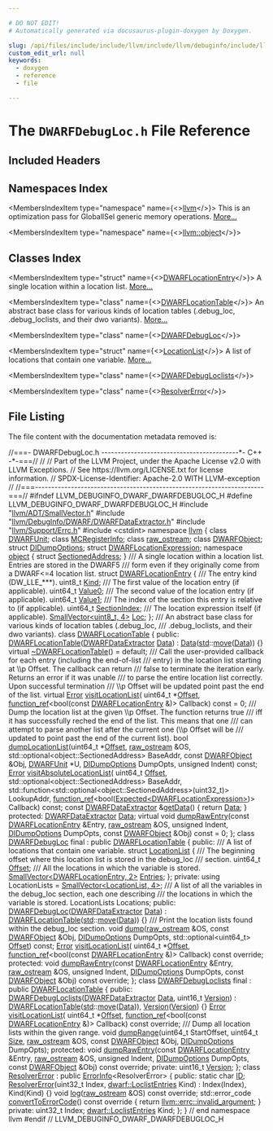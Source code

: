 ```yaml
---

# DO NOT EDIT!
# Automatically generated via docusaurus-plugin-doxygen by Doxygen.

slug: /api/files/include/include/llvm/include/llvm/debuginfo/include/llvm/debuginfo/dwarf/dwarfdebugloc-h
custom_edit_url: null
keywords:
  - doxygen
  - reference
  - file

---
```





# The `DWARFDebugLoc.h` File Reference

<DoxygenPage pluginConfig={pluginConfig}>



## Included Headers

<IncludesList>
<IncludesListItem
  filePath="llvm/ADT/SmallVector.h"
  permalink="/docs/api/files/include/include/llvm/include/llvm/adt/smallvector-h"
  isLocal="true" />
<IncludesListItem
  filePath="llvm/DebugInfo/DWARF/DWARFDataExtractor.h"
  permalink="/docs/api/files/include/include/llvm/include/llvm/debuginfo/include/llvm/debuginfo/dwarf/dwarfdataextractor-h"
  isLocal="true" />
<IncludesListItem
  filePath="llvm/Support/Errc.h"
  permalink="/docs/api/files/include/include/llvm/include/llvm/support/errc-h"
  isLocal="true" />
<IncludesListItem
  filePath="cstdint"
  permalink=""
  isLocal="false" />
</IncludesList>

## Namespaces Index

<MembersIndex>

<MembersIndexItem
  type="namespace"
  name={<><a href="/docs/api/namespaces/llvm">llvm</a></>}>
This is an optimization pass for GlobalISel generic memory operations. <a href="/docs/api/namespaces/llvm/#details">More...</a>
</MembersIndexItem>

<MembersIndexItem
  type="namespace"
  name={<><a href="/docs/api/namespaces/llvm/object">llvm::object</a></>}>
</MembersIndexItem>

</MembersIndex>

## Classes Index

<MembersIndex>

<MembersIndexItem
  type="struct"
  name={<><a href="/docs/api/structs/llvm/dwarflocationentry">DWARFLocationEntry</a></>}>
A single location within a location list. <a href="/docs/api/structs/llvm/dwarflocationentry/#details">More...</a>
</MembersIndexItem>

<MembersIndexItem
  type="class"
  name={<><a href="/docs/api/classes/llvm/dwarflocationtable">DWARFLocationTable</a></>}>
An abstract base class for various kinds of location tables (.debug&#95;loc, .debug&#95;loclists, and their dwo variants). <a href="/docs/api/classes/llvm/dwarflocationtable/#details">More...</a>
</MembersIndexItem>

<MembersIndexItem
  type="class"
  name={<><a href="/docs/api/classes/llvm/dwarfdebugloc">DWARFDebugLoc</a></>}>
</MembersIndexItem>

<MembersIndexItem
  type="struct"
  name={<><a href="/docs/api/structs/llvm/dwarfdebugloc/locationlist">LocationList</a></>}>
A list of locations that contain one variable. <a href="/docs/api/structs/llvm/dwarfdebugloc/locationlist/#details">More...</a>
</MembersIndexItem>

<MembersIndexItem
  type="class"
  name={<><a href="/docs/api/classes/llvm/dwarfdebugloclists">DWARFDebugLoclists</a></>}>
</MembersIndexItem>

<MembersIndexItem
  type="class"
  name={<><a href="/docs/api/classes/llvm/resolvererror">ResolverError</a></>}>
</MembersIndexItem>

</MembersIndex>


## File Listing

The file content with the documentation metadata removed is:

<ProgramListing>

<Link id="l00001" /><CodeLine lineNumber="1"><Highlight kind="comment">//===- DWARFDebugLoc.h ------------------------------------------&#42;- C++ -&#42;-===//</Highlight><Highlight kind="normal"></Highlight></CodeLine>
<Link id="l00002" /><CodeLine lineNumber="2"><Highlight kind="normal"></Highlight><Highlight kind="comment">//</Highlight><Highlight kind="normal"></Highlight></CodeLine>
<Link id="l00003" /><CodeLine lineNumber="3"><Highlight kind="normal"></Highlight><Highlight kind="comment">// Part of the LLVM Project, under the Apache License v2.0 with LLVM Exceptions.</Highlight><Highlight kind="normal"></Highlight></CodeLine>
<Link id="l00004" /><CodeLine lineNumber="4"><Highlight kind="normal"></Highlight><Highlight kind="comment">// See https://llvm.org/LICENSE.txt for license information.</Highlight><Highlight kind="normal"></Highlight></CodeLine>
<Link id="l00005" /><CodeLine lineNumber="5"><Highlight kind="normal"></Highlight><Highlight kind="comment">// SPDX-License-Identifier: Apache-2.0 WITH LLVM-exception</Highlight><Highlight kind="normal"></Highlight></CodeLine>
<Link id="l00006" /><CodeLine lineNumber="6"><Highlight kind="normal"></Highlight><Highlight kind="comment">//</Highlight><Highlight kind="normal"></Highlight></CodeLine>
<Link id="l00007" /><CodeLine lineNumber="7"><Highlight kind="normal"></Highlight><Highlight kind="comment">//===----------------------------------------------------------------------===//</Highlight><Highlight kind="normal"></Highlight></CodeLine>
<Link id="l00008" /><CodeLine lineNumber="8"><Highlight kind="normal"></Highlight></CodeLine>
<Link id="l00009" /><CodeLine lineNumber="9"><Highlight kind="normal"></Highlight><Highlight kind="preprocessor">#ifndef LLVM&#95;DEBUGINFO&#95;DWARF&#95;DWARFDEBUGLOC&#95;H</Highlight><Highlight kind="normal"></Highlight></CodeLine>
<Link id="l00010" /><CodeLine lineNumber="10"><Highlight kind="normal"></Highlight><Highlight kind="preprocessor">#define LLVM&#95;DEBUGINFO&#95;DWARF&#95;DWARFDEBUGLOC&#95;H</Highlight><Highlight kind="normal"></Highlight></CodeLine>
<Link id="l00011" /><CodeLine lineNumber="11"><Highlight kind="normal"></Highlight></CodeLine>
<Link id="l00012" /><CodeLine lineNumber="12"><Highlight kind="normal"></Highlight><Highlight kind="preprocessor">#include &quot;<a href="/docs/api/files/include/include/llvm/include/llvm/adt/smallvector-h">llvm/ADT/SmallVector.h</a>&quot;</Highlight><Highlight kind="normal"></Highlight></CodeLine>
<Link id="l00013" /><CodeLine lineNumber="13"><Highlight kind="normal"></Highlight><Highlight kind="preprocessor">#include &quot;<a href="/docs/api/files/include/include/llvm/include/llvm/debuginfo/include/llvm/debuginfo/dwarf/dwarfdataextractor-h">llvm/DebugInfo/DWARF/DWARFDataExtractor.h</a>&quot;</Highlight><Highlight kind="normal"></Highlight></CodeLine>
<Link id="l00014" /><CodeLine lineNumber="14"><Highlight kind="normal"></Highlight><Highlight kind="preprocessor">#include &quot;<a href="/docs/api/files/include/include/llvm/include/llvm/support/errc-h">llvm/Support/Errc.h</a>&quot;</Highlight><Highlight kind="normal"></Highlight></CodeLine>
<Link id="l00015" /><CodeLine lineNumber="15"><Highlight kind="normal"></Highlight><Highlight kind="preprocessor">#include &lt;cstdint&gt;</Highlight><Highlight kind="normal"></Highlight></CodeLine>
<Link id="l00016" /><CodeLine lineNumber="16"><Highlight kind="normal"></Highlight></CodeLine>
<Link id="l00017" /><CodeLine lineNumber="17"><Highlight kind="normal"></Highlight><Highlight kind="keyword">namespace </Highlight><Highlight kind="normal"><a href="/docs/api/namespaces/llvm">llvm</a> &#123;</Highlight></CodeLine>
<Link id="l00018" /><CodeLine lineNumber="18"><Highlight kind="normal"></Highlight><Highlight kind="keyword">class </Highlight><Highlight kind="normal"><a href="/docs/api/classes/llvm/dwarfunit-1">DWARFUnit</a>;</Highlight></CodeLine>
<Link id="l00019" /><CodeLine lineNumber="19"><Highlight kind="normal"></Highlight><Highlight kind="keyword">class </Highlight><Highlight kind="normal"><a href="/docs/api/classes/llvm/mcregisterinfo">MCRegisterInfo</a>;</Highlight></CodeLine>
<Link id="l00020" /><CodeLine lineNumber="20"><Highlight kind="normal"></Highlight><Highlight kind="keyword">class </Highlight><Highlight kind="normal"><a href="/docs/api/classes/llvm/raw-ostream">raw&#95;ostream</a>;</Highlight></CodeLine>
<Link id="l00021" /><CodeLine lineNumber="21"><Highlight kind="normal"></Highlight><Highlight kind="keyword">class </Highlight><Highlight kind="normal"><a href="/docs/api/classes/llvm/dwarfobject">DWARFObject</a>;</Highlight></CodeLine>
<Link id="l00022" /><CodeLine lineNumber="22"><Highlight kind="normal"></Highlight><Highlight kind="keyword">struct </Highlight><Highlight kind="normal"><a href="/docs/api/structs/llvm/didumpoptions">DIDumpOptions</a>;</Highlight></CodeLine>
<Link id="l00023" /><CodeLine lineNumber="23"><Highlight kind="normal"></Highlight><Highlight kind="keyword">struct </Highlight><Highlight kind="normal"><a href="/docs/api/structs/llvm/dwarflocationexpression">DWARFLocationExpression</a>;</Highlight></CodeLine>
<Link id="l00024" /><CodeLine lineNumber="24" lineLink="/docs/api/namespaces/llvm/object"><Highlight kind="normal"></Highlight><Highlight kind="keyword">namespace </Highlight><Highlight kind="normal"><a href="/docs/api/namespaces/llvm/object">object</a> &#123;</Highlight></CodeLine>
<Link id="l00025" /><CodeLine lineNumber="25"><Highlight kind="normal"></Highlight><Highlight kind="keyword">struct </Highlight><Highlight kind="normal"><a href="/docs/api/structs/llvm/object/sectionedaddress">SectionedAddress</a>;</Highlight></CodeLine>
<Link id="l00026" /><CodeLine lineNumber="26"><Highlight kind="normal">&#125;</Highlight></CodeLine>
<Link id="l00027" /><CodeLine lineNumber="27"><Highlight kind="normal"></Highlight><Highlight kind="comment"></Highlight></CodeLine>
<Link id="l00028" /><CodeLine lineNumber="28"><Highlight kind="comment">/// A single location within a location list. Entries are stored in the DWARF5</Highlight></CodeLine>
<Link id="l00029" /><CodeLine lineNumber="29"><Highlight kind="comment">/// form even if they originally come from a DWARF&lt;=4 location list.</Highlight><Highlight kind="normal"></Highlight></CodeLine>
<Link id="l00030" /><CodeLine lineNumber="30" lineLink="/docs/api/structs/llvm/dwarflocationentry"><Highlight kind="normal"></Highlight><Highlight kind="keyword">struct </Highlight><Highlight kind="normal"><a href="/docs/api/structs/llvm/dwarflocationentry">DWARFLocationEntry</a> &#123;</Highlight><Highlight kind="comment"></Highlight></CodeLine>
<Link id="l00031" /><CodeLine lineNumber="31"><Highlight kind="comment">  /// The entry kind (DW&#95;LLE&#95;&#42;&#42;&#42;).</Highlight><Highlight kind="normal"></Highlight></CodeLine>
<Link id="l00032" /><CodeLine lineNumber="32" lineLink="/docs/api/structs/llvm/dwarflocationentry/#a9bdaadbf4b6961fec1563a64f8ae7892"><Highlight kind="normal">  uint8&#95;t <a href="/docs/api/structs/llvm/dwarflocationentry/#a9bdaadbf4b6961fec1563a64f8ae7892">Kind</a>;</Highlight></CodeLine>
<Link id="l00033" /><CodeLine lineNumber="33"><Highlight kind="normal"></Highlight><Highlight kind="comment"></Highlight></CodeLine>
<Link id="l00034" /><CodeLine lineNumber="34"><Highlight kind="comment">  /// The first value of the location entry (if applicable).</Highlight><Highlight kind="normal"></Highlight></CodeLine>
<Link id="l00035" /><CodeLine lineNumber="35" lineLink="/docs/api/structs/llvm/dwarflocationentry/#af0315be610872dc1c612bfe3b761e5b2"><Highlight kind="normal">  uint64&#95;t <a href="/docs/api/structs/llvm/dwarflocationentry/#af0315be610872dc1c612bfe3b761e5b2">Value0</a>;</Highlight></CodeLine>
<Link id="l00036" /><CodeLine lineNumber="36"><Highlight kind="normal"></Highlight><Highlight kind="comment"></Highlight></CodeLine>
<Link id="l00037" /><CodeLine lineNumber="37"><Highlight kind="comment">  /// The second value of the location entry (if applicable).</Highlight><Highlight kind="normal"></Highlight></CodeLine>
<Link id="l00038" /><CodeLine lineNumber="38" lineLink="/docs/api/structs/llvm/dwarflocationentry/#aa61409b30c9504379c4d7cfc48916319"><Highlight kind="normal">  uint64&#95;t <a href="/docs/api/structs/llvm/dwarflocationentry/#aa61409b30c9504379c4d7cfc48916319">Value1</a>;</Highlight></CodeLine>
<Link id="l00039" /><CodeLine lineNumber="39"><Highlight kind="normal"></Highlight><Highlight kind="comment"></Highlight></CodeLine>
<Link id="l00040" /><CodeLine lineNumber="40"><Highlight kind="comment">  /// The index of the section this entry is relative to (if applicable).</Highlight><Highlight kind="normal"></Highlight></CodeLine>
<Link id="l00041" /><CodeLine lineNumber="41" lineLink="/docs/api/structs/llvm/dwarflocationentry/#aa9def3972e9341a9e59c0edadcd55d39"><Highlight kind="normal">  uint64&#95;t <a href="/docs/api/structs/llvm/dwarflocationentry/#aa9def3972e9341a9e59c0edadcd55d39">SectionIndex</a>;</Highlight></CodeLine>
<Link id="l00042" /><CodeLine lineNumber="42"><Highlight kind="normal"></Highlight><Highlight kind="comment"></Highlight></CodeLine>
<Link id="l00043" /><CodeLine lineNumber="43"><Highlight kind="comment">  /// The location expression itself (if applicable).</Highlight><Highlight kind="normal"></Highlight></CodeLine>
<Link id="l00044" /><CodeLine lineNumber="44" lineLink="/docs/api/structs/llvm/dwarflocationentry/#a9b2816a2e7fdff9765c44cb5bb4c43de"><Highlight kind="normal">  <a href="/docs/api/classes/llvm/smallvector">SmallVector&lt;uint8&#95;t, 4&gt;</a> <a href="/docs/api/structs/llvm/dwarflocationentry/#a9b2816a2e7fdff9765c44cb5bb4c43de">Loc</a>;</Highlight></CodeLine>
<Link id="l00045" /><CodeLine lineNumber="45"><Highlight kind="normal">&#125;;</Highlight></CodeLine>
<Link id="l00046" /><CodeLine lineNumber="46"><Highlight kind="normal"></Highlight><Highlight kind="comment"></Highlight></CodeLine>
<Link id="l00047" /><CodeLine lineNumber="47"><Highlight kind="comment">/// An abstract base class for various kinds of location tables (.debug&#95;loc,</Highlight></CodeLine>
<Link id="l00048" /><CodeLine lineNumber="48"><Highlight kind="comment">/// .debug&#95;loclists, and their dwo variants).</Highlight><Highlight kind="normal"></Highlight></CodeLine>
<Link id="l00049" /><CodeLine lineNumber="49" lineLink="/docs/api/classes/llvm/dwarflocationtable"><Highlight kind="normal"></Highlight><Highlight kind="keyword">class </Highlight><Highlight kind="normal"><a href="/docs/api/classes/llvm/dwarflocationtable/#a9780871a76560efb258150301d9a7549">DWARFLocationTable</a> &#123;</Highlight></CodeLine>
<Link id="l00050" /><CodeLine lineNumber="50"><Highlight kind="normal"></Highlight><Highlight kind="keyword">public</Highlight><Highlight kind="normal">:</Highlight></CodeLine>
<Link id="l00051" /><CodeLine lineNumber="51" lineLink="/docs/api/classes/llvm/dwarflocationtable/#a9780871a76560efb258150301d9a7549"><Highlight kind="normal">  <a href="/docs/api/classes/llvm/dwarflocationtable/#a9780871a76560efb258150301d9a7549">DWARFLocationTable</a>(<a href="/docs/api/classes/llvm/dwarfdataextractor">DWARFDataExtractor</a> <a href="/docs/api/classes/llvm/dwarflocationtable/#aa4ade406c1a304117d5a9ee408cff71f">Data</a>) : <a href="/docs/api/classes/llvm/dwarflocationtable/#aa4ade406c1a304117d5a9ee408cff71f">Data</a>(<a href="/docs/api/namespaces/std">std</a>::<a href="/docs/api/namespaces/llvm/#abfc9c7ecf70f66901e439f7c04ef3dbb">move</a>(<a href="/docs/api/classes/llvm/dwarflocationtable/#aa4ade406c1a304117d5a9ee408cff71f">Data</a>)) &#123;&#125;</Highlight></CodeLine>
<Link id="l00052" /><CodeLine lineNumber="52" lineLink="/docs/api/classes/llvm/dwarflocationtable/#af436723635d312a1fb9e9f7b718af357"><Highlight kind="normal">  </Highlight><Highlight kind="keyword">virtual</Highlight><Highlight kind="normal"> <a href="/docs/api/classes/llvm/dwarflocationtable/#af436723635d312a1fb9e9f7b718af357">~DWARFLocationTable</a>() = </Highlight><Highlight kind="keywordflow">default</Highlight><Highlight kind="normal">;</Highlight></CodeLine>
<Link id="l00053" /><CodeLine lineNumber="53"><Highlight kind="normal"></Highlight><Highlight kind="comment"></Highlight></CodeLine>
<Link id="l00054" /><CodeLine lineNumber="54"><Highlight kind="comment">  /// Call the user-provided callback for each entry (including the end-of-list</Highlight></CodeLine>
<Link id="l00055" /><CodeLine lineNumber="55"><Highlight kind="comment">  /// entry) in the location list starting at \\p Offset. The callback can return</Highlight></CodeLine>
<Link id="l00056" /><CodeLine lineNumber="56"><Highlight kind="comment">  /// false to terminate the iteration early. Returns an error if it was unable</Highlight></CodeLine>
<Link id="l00057" /><CodeLine lineNumber="57"><Highlight kind="comment">  /// to parse the entire location list correctly. Upon successful termination</Highlight></CodeLine>
<Link id="l00058" /><CodeLine lineNumber="58"><Highlight kind="comment">  /// \\p Offset will be updated point past the end of the list.</Highlight><Highlight kind="normal"></Highlight></CodeLine>
<Link id="l00059" /><CodeLine lineNumber="59" lineLink="/docs/api/classes/llvm/dwarflocationtable/#ab23c0a6b21464e995ec595578c63ffcb"><Highlight kind="normal">  </Highlight><Highlight kind="keyword">virtual</Highlight><Highlight kind="normal"> <a href="/docs/api/classes/llvm/error">Error</a> <a href="/docs/api/classes/llvm/dwarflocationtable/#ab23c0a6b21464e995ec595578c63ffcb">visitLocationList</a>(</Highlight></CodeLine>
<Link id="l00060" /><CodeLine lineNumber="60"><Highlight kind="normal">      uint64&#95;t &#42;<a href="/docs/api/namespaces/llvm/#a05f5b9a11bdcc5feba62899f95dcf878a3134224cba2545bc57954d3b072aebb4">Offset</a>,</Highlight></CodeLine>
<Link id="l00061" /><CodeLine lineNumber="61"><Highlight kind="normal">      <a href="/docs/api/classes/llvm/function-ref">function&#95;ref</a>&lt;</Highlight><Highlight kind="keywordtype">bool</Highlight><Highlight kind="normal">(</Highlight><Highlight kind="keyword">const</Highlight><Highlight kind="normal"> <a href="/docs/api/structs/llvm/dwarflocationentry">DWARFLocationEntry</a> &amp;)&gt; Callback) </Highlight><Highlight kind="keyword">const</Highlight><Highlight kind="normal"> = 0;</Highlight></CodeLine>
<Link id="l00062" /><CodeLine lineNumber="62"><Highlight kind="normal"></Highlight><Highlight kind="comment"></Highlight></CodeLine>
<Link id="l00063" /><CodeLine lineNumber="63"><Highlight kind="comment">  /// Dump the location list at the given \\p Offset. The function returns true</Highlight></CodeLine>
<Link id="l00064" /><CodeLine lineNumber="64"><Highlight kind="comment">  /// iff it has successfully reched the end of the list. This means that one</Highlight></CodeLine>
<Link id="l00065" /><CodeLine lineNumber="65"><Highlight kind="comment">  /// can attempt to parse another list after the current one (\\p Offset will be</Highlight></CodeLine>
<Link id="l00066" /><CodeLine lineNumber="66"><Highlight kind="comment">  /// updated to point past the end of the current list).</Highlight><Highlight kind="normal"></Highlight></CodeLine>
<Link id="l00067" /><CodeLine lineNumber="67"><Highlight kind="normal">  </Highlight><Highlight kind="keywordtype">bool</Highlight><Highlight kind="normal"> <a href="/docs/api/classes/llvm/dwarflocationtable/#aec9a11e9a2e87414bb67f6aaa342a570">dumpLocationList</a>(uint64&#95;t &#42;<a href="/docs/api/namespaces/llvm/#a05f5b9a11bdcc5feba62899f95dcf878a3134224cba2545bc57954d3b072aebb4">Offset</a>, <a href="/docs/api/classes/llvm/raw-ostream">raw&#95;ostream</a> &amp;OS,</Highlight></CodeLine>
<Link id="l00068" /><CodeLine lineNumber="68"><Highlight kind="normal">                        std::optional&lt;object::SectionedAddress&gt; BaseAddr,</Highlight></CodeLine>
<Link id="l00069" /><CodeLine lineNumber="69"><Highlight kind="normal">                        </Highlight><Highlight kind="keyword">const</Highlight><Highlight kind="normal"> <a href="/docs/api/classes/llvm/dwarfobject">DWARFObject</a> &amp;Obj, <a href="/docs/api/classes/llvm/dwarfunit-1">DWARFUnit</a> &#42;U,</Highlight></CodeLine>
<Link id="l00070" /><CodeLine lineNumber="70"><Highlight kind="normal">                        <a href="/docs/api/structs/llvm/didumpoptions">DIDumpOptions</a> DumpOpts, </Highlight><Highlight kind="keywordtype">unsigned</Highlight><Highlight kind="normal"> Indent) </Highlight><Highlight kind="keyword">const</Highlight><Highlight kind="normal">;</Highlight></CodeLine>
<Link id="l00071" /><CodeLine lineNumber="71"><Highlight kind="normal"></Highlight></CodeLine>
<Link id="l00072" /><CodeLine lineNumber="72"><Highlight kind="normal">  <a href="/docs/api/classes/llvm/error">Error</a> <a href="/docs/api/classes/llvm/dwarflocationtable/#acc05bf27e333c6e86262cbe80d95914f">visitAbsoluteLocationList</a>(</Highlight></CodeLine>
<Link id="l00073" /><CodeLine lineNumber="73"><Highlight kind="normal">      uint64&#95;t <a href="/docs/api/namespaces/llvm/#a05f5b9a11bdcc5feba62899f95dcf878a3134224cba2545bc57954d3b072aebb4">Offset</a>, std::optional&lt;object::SectionedAddress&gt; BaseAddr,</Highlight></CodeLine>
<Link id="l00074" /><CodeLine lineNumber="74"><Highlight kind="normal">      std::function&lt;std::optional&lt;object::SectionedAddress&gt;(uint32&#95;t)&gt;</Highlight></CodeLine>
<Link id="l00075" /><CodeLine lineNumber="75"><Highlight kind="normal">          LookupAddr,</Highlight></CodeLine>
<Link id="l00076" /><CodeLine lineNumber="76"><Highlight kind="normal">      <a href="/docs/api/classes/llvm/function-ref">function&#95;ref</a>&lt;</Highlight><Highlight kind="keywordtype">bool</Highlight><Highlight kind="normal">(<a href="/docs/api/classes/llvm/expected">Expected&lt;DWARFLocationExpression&gt;</a>)&gt; Callback) </Highlight><Highlight kind="keyword">const</Highlight><Highlight kind="normal">;</Highlight></CodeLine>
<Link id="l00077" /><CodeLine lineNumber="77"><Highlight kind="normal"></Highlight></CodeLine>
<Link id="l00078" /><CodeLine lineNumber="78" lineLink="/docs/api/classes/llvm/dwarflocationtable/#af37b7a2374eed912ceb4a6788f177dc4"><Highlight kind="normal">  </Highlight><Highlight kind="keyword">const</Highlight><Highlight kind="normal"> <a href="/docs/api/classes/llvm/dwarfdataextractor">DWARFDataExtractor</a> &amp;<a href="/docs/api/classes/llvm/dwarflocationtable/#af37b7a2374eed912ceb4a6788f177dc4">getData</a>() &#123; </Highlight><Highlight kind="keywordflow">return</Highlight><Highlight kind="normal"> <a href="/docs/api/classes/llvm/dwarflocationtable/#aa4ade406c1a304117d5a9ee408cff71f">Data</a>; &#125;</Highlight></CodeLine>
<Link id="l00079" /><CodeLine lineNumber="79"><Highlight kind="normal"></Highlight></CodeLine>
<Link id="l00080" /><CodeLine lineNumber="80"><Highlight kind="normal"></Highlight><Highlight kind="keyword">protected</Highlight><Highlight kind="normal">:</Highlight></CodeLine>
<Link id="l00081" /><CodeLine lineNumber="81" lineLink="/docs/api/classes/llvm/dwarflocationtable/#aa4ade406c1a304117d5a9ee408cff71f"><Highlight kind="normal">  <a href="/docs/api/classes/llvm/dwarfdataextractor">DWARFDataExtractor</a> <a href="/docs/api/classes/llvm/dwarflocationtable/#aa4ade406c1a304117d5a9ee408cff71f">Data</a>;</Highlight></CodeLine>
<Link id="l00082" /><CodeLine lineNumber="82"><Highlight kind="normal"></Highlight></CodeLine>
<Link id="l00083" /><CodeLine lineNumber="83" lineLink="/docs/api/classes/llvm/dwarflocationtable/#a2ab79aa595ca0798d15a9a143a7f342f"><Highlight kind="normal">  </Highlight><Highlight kind="keyword">virtual</Highlight><Highlight kind="normal"> </Highlight><Highlight kind="keywordtype">void</Highlight><Highlight kind="normal"> <a href="/docs/api/classes/llvm/dwarflocationtable/#a2ab79aa595ca0798d15a9a143a7f342f">dumpRawEntry</a>(</Highlight><Highlight kind="keyword">const</Highlight><Highlight kind="normal"> <a href="/docs/api/structs/llvm/dwarflocationentry">DWARFLocationEntry</a> &amp;Entry, <a href="/docs/api/classes/llvm/raw-ostream">raw&#95;ostream</a> &amp;OS,</Highlight></CodeLine>
<Link id="l00084" /><CodeLine lineNumber="84"><Highlight kind="normal">                            </Highlight><Highlight kind="keywordtype">unsigned</Highlight><Highlight kind="normal"> Indent, <a href="/docs/api/structs/llvm/didumpoptions">DIDumpOptions</a> DumpOpts,</Highlight></CodeLine>
<Link id="l00085" /><CodeLine lineNumber="85"><Highlight kind="normal">                            </Highlight><Highlight kind="keyword">const</Highlight><Highlight kind="normal"> <a href="/docs/api/classes/llvm/dwarfobject">DWARFObject</a> &amp;Obj) </Highlight><Highlight kind="keyword">const</Highlight><Highlight kind="normal"> = 0;</Highlight></CodeLine>
<Link id="l00086" /><CodeLine lineNumber="86"><Highlight kind="normal">&#125;;</Highlight></CodeLine>
<Link id="l00087" /><CodeLine lineNumber="87"><Highlight kind="normal"></Highlight></CodeLine>
<Link id="l00088" /><CodeLine lineNumber="88" lineLink="/docs/api/classes/llvm/dwarfdebugloc"><Highlight kind="normal"></Highlight><Highlight kind="keyword">class </Highlight><Highlight kind="normal"><a href="/docs/api/classes/llvm/dwarfdebugloc/#ae58153e86839c2ede37ca6ce18918a11">DWARFDebugLoc</a> final : </Highlight><Highlight kind="keyword">public</Highlight><Highlight kind="normal"> <a href="/docs/api/classes/llvm/dwarflocationtable/#a9780871a76560efb258150301d9a7549">DWARFLocationTable</a> &#123;</Highlight></CodeLine>
<Link id="l00089" /><CodeLine lineNumber="89"><Highlight kind="normal"></Highlight><Highlight kind="keyword">public</Highlight><Highlight kind="normal">:</Highlight><Highlight kind="comment"></Highlight></CodeLine>
<Link id="l00090" /><CodeLine lineNumber="90"><Highlight kind="comment">  /// A list of locations that contain one variable.</Highlight><Highlight kind="normal"></Highlight></CodeLine>
<Link id="l00091" /><CodeLine lineNumber="91" lineLink="/docs/api/structs/llvm/dwarfdebugloc/locationlist"><Highlight kind="normal">  </Highlight><Highlight kind="keyword">struct </Highlight><Highlight kind="normal"><a href="/docs/api/structs/llvm/dwarfdebugloc/locationlist">LocationList</a> &#123;</Highlight><Highlight kind="comment"></Highlight></CodeLine>
<Link id="l00092" /><CodeLine lineNumber="92"><Highlight kind="comment">    /// The beginning offset where this location list is stored in the debug&#95;loc</Highlight></CodeLine>
<Link id="l00093" /><CodeLine lineNumber="93"><Highlight kind="comment">    /// section.</Highlight><Highlight kind="normal"></Highlight></CodeLine>
<Link id="l00094" /><CodeLine lineNumber="94" lineLink="/docs/api/structs/llvm/dwarfdebugloc/locationlist/#a6064988ae31b24fc1ea960ea781ba5bc"><Highlight kind="normal">    uint64&#95;t <a href="/docs/api/structs/llvm/dwarfdebugloc/locationlist/#a6064988ae31b24fc1ea960ea781ba5bc">Offset</a>;</Highlight><Highlight kind="comment"></Highlight></CodeLine>
<Link id="l00095" /><CodeLine lineNumber="95"><Highlight kind="comment">    /// All the locations in which the variable is stored.</Highlight><Highlight kind="normal"></Highlight></CodeLine>
<Link id="l00096" /><CodeLine lineNumber="96" lineLink="/docs/api/structs/llvm/dwarfdebugloc/locationlist/#ad069e7fe7e413d9536bf5d7168f1a15f"><Highlight kind="normal">    <a href="/docs/api/classes/llvm/smallvector">SmallVector&lt;DWARFLocationEntry, 2&gt;</a> <a href="/docs/api/structs/llvm/dwarfdebugloc/locationlist/#ad069e7fe7e413d9536bf5d7168f1a15f">Entries</a>;</Highlight></CodeLine>
<Link id="l00097" /><CodeLine lineNumber="97"><Highlight kind="normal">  &#125;;</Highlight></CodeLine>
<Link id="l00098" /><CodeLine lineNumber="98"><Highlight kind="normal"></Highlight></CodeLine>
<Link id="l00099" /><CodeLine lineNumber="99"><Highlight kind="normal"></Highlight><Highlight kind="keyword">private</Highlight><Highlight kind="normal">:</Highlight></CodeLine>
<Link id="l00100" /><CodeLine lineNumber="100"><Highlight kind="normal">  </Highlight><Highlight kind="keyword">using </Highlight><Highlight kind="normal">LocationLists = <a href="/docs/api/classes/llvm/smallvector">SmallVector&lt;LocationList, 4&gt;</a>;</Highlight></CodeLine>
<Link id="l00101" /><CodeLine lineNumber="101"><Highlight kind="normal"></Highlight><Highlight kind="comment"></Highlight></CodeLine>
<Link id="l00102" /><CodeLine lineNumber="102"><Highlight kind="comment">  /// A list of all the variables in the debug&#95;loc section, each one describing</Highlight></CodeLine>
<Link id="l00103" /><CodeLine lineNumber="103"><Highlight kind="comment">  /// the locations in which the variable is stored.</Highlight><Highlight kind="normal"></Highlight></CodeLine>
<Link id="l00104" /><CodeLine lineNumber="104"><Highlight kind="normal">  LocationLists Locations;</Highlight></CodeLine>
<Link id="l00105" /><CodeLine lineNumber="105"><Highlight kind="normal"></Highlight></CodeLine>
<Link id="l00106" /><CodeLine lineNumber="106"><Highlight kind="normal"></Highlight><Highlight kind="keyword">public</Highlight><Highlight kind="normal">:</Highlight></CodeLine>
<Link id="l00107" /><CodeLine lineNumber="107" lineLink="/docs/api/classes/llvm/dwarfdebugloc/#ae58153e86839c2ede37ca6ce18918a11"><Highlight kind="normal">  <a href="/docs/api/classes/llvm/dwarfdebugloc/#ae58153e86839c2ede37ca6ce18918a11">DWARFDebugLoc</a>(<a href="/docs/api/classes/llvm/dwarfdataextractor">DWARFDataExtractor</a> <a href="/docs/api/classes/llvm/dwarflocationtable/#aa4ade406c1a304117d5a9ee408cff71f">Data</a>)</Highlight></CodeLine>
<Link id="l00108" /><CodeLine lineNumber="108"><Highlight kind="normal">      : <a href="/docs/api/classes/llvm/dwarflocationtable/#a9780871a76560efb258150301d9a7549">DWARFLocationTable</a>(<a href="/docs/api/namespaces/std">std</a>::<a href="/docs/api/namespaces/llvm/#abfc9c7ecf70f66901e439f7c04ef3dbb">move</a>(<a href="/docs/api/classes/llvm/dwarflocationtable/#aa4ade406c1a304117d5a9ee408cff71f">Data</a>)) &#123;&#125;</Highlight></CodeLine>
<Link id="l00109" /><CodeLine lineNumber="109"><Highlight kind="normal"></Highlight><Highlight kind="comment"></Highlight></CodeLine>
<Link id="l00110" /><CodeLine lineNumber="110"><Highlight kind="comment">  /// Print the location lists found within the debug&#95;loc section.</Highlight><Highlight kind="normal"></Highlight></CodeLine>
<Link id="l00111" /><CodeLine lineNumber="111"><Highlight kind="normal">  </Highlight><Highlight kind="keywordtype">void</Highlight><Highlight kind="normal"> <a href="/docs/api/classes/llvm/dwarfdebugloc/#aaefcf5fb948c6d0eaba576c6919871b9">dump</a>(<a href="/docs/api/classes/llvm/raw-ostream">raw&#95;ostream</a> &amp;OS, </Highlight><Highlight kind="keyword">const</Highlight><Highlight kind="normal"> <a href="/docs/api/classes/llvm/dwarfobject">DWARFObject</a> &amp;Obj, <a href="/docs/api/structs/llvm/didumpoptions">DIDumpOptions</a> DumpOpts,</Highlight></CodeLine>
<Link id="l00112" /><CodeLine lineNumber="112"><Highlight kind="normal">            std::optional&lt;uint64&#95;t&gt; <a href="/docs/api/namespaces/llvm/#a05f5b9a11bdcc5feba62899f95dcf878a3134224cba2545bc57954d3b072aebb4">Offset</a>) </Highlight><Highlight kind="keyword">const</Highlight><Highlight kind="normal">;</Highlight></CodeLine>
<Link id="l00113" /><CodeLine lineNumber="113"><Highlight kind="normal"></Highlight></CodeLine>
<Link id="l00114" /><CodeLine lineNumber="114"><Highlight kind="normal">  <a href="/docs/api/classes/llvm/error">Error</a> <a href="/docs/api/classes/llvm/dwarfdebugloc/#ae386da186965d9d9ce64e0cc1450814d">visitLocationList</a>(</Highlight></CodeLine>
<Link id="l00115" /><CodeLine lineNumber="115"><Highlight kind="normal">      uint64&#95;t &#42;<a href="/docs/api/namespaces/llvm/#a05f5b9a11bdcc5feba62899f95dcf878a3134224cba2545bc57954d3b072aebb4">Offset</a>,</Highlight></CodeLine>
<Link id="l00116" /><CodeLine lineNumber="116"><Highlight kind="normal">      <a href="/docs/api/classes/llvm/function-ref">function&#95;ref</a>&lt;</Highlight><Highlight kind="keywordtype">bool</Highlight><Highlight kind="normal">(</Highlight><Highlight kind="keyword">const</Highlight><Highlight kind="normal"> <a href="/docs/api/structs/llvm/dwarflocationentry">DWARFLocationEntry</a> &amp;)&gt; Callback) </Highlight><Highlight kind="keyword">const override</Highlight><Highlight kind="normal">;</Highlight></CodeLine>
<Link id="l00117" /><CodeLine lineNumber="117"><Highlight kind="normal"></Highlight></CodeLine>
<Link id="l00118" /><CodeLine lineNumber="118"><Highlight kind="normal"></Highlight><Highlight kind="keyword">protected</Highlight><Highlight kind="normal">:</Highlight></CodeLine>
<Link id="l00119" /><CodeLine lineNumber="119"><Highlight kind="normal">  </Highlight><Highlight kind="keywordtype">void</Highlight><Highlight kind="normal"> <a href="/docs/api/classes/llvm/dwarfdebugloc/#a11cbb190f63755889353aaef746ba05a">dumpRawEntry</a>(</Highlight><Highlight kind="keyword">const</Highlight><Highlight kind="normal"> <a href="/docs/api/structs/llvm/dwarflocationentry">DWARFLocationEntry</a> &amp;Entry, <a href="/docs/api/classes/llvm/raw-ostream">raw&#95;ostream</a> &amp;OS,</Highlight></CodeLine>
<Link id="l00120" /><CodeLine lineNumber="120"><Highlight kind="normal">                    </Highlight><Highlight kind="keywordtype">unsigned</Highlight><Highlight kind="normal"> Indent, <a href="/docs/api/structs/llvm/didumpoptions">DIDumpOptions</a> DumpOpts,</Highlight></CodeLine>
<Link id="l00121" /><CodeLine lineNumber="121"><Highlight kind="normal">                    </Highlight><Highlight kind="keyword">const</Highlight><Highlight kind="normal"> <a href="/docs/api/classes/llvm/dwarfobject">DWARFObject</a> &amp;Obj) </Highlight><Highlight kind="keyword">const override</Highlight><Highlight kind="normal">;</Highlight></CodeLine>
<Link id="l00122" /><CodeLine lineNumber="122"><Highlight kind="normal">&#125;;</Highlight></CodeLine>
<Link id="l00123" /><CodeLine lineNumber="123"><Highlight kind="normal"></Highlight></CodeLine>
<Link id="l00124" /><CodeLine lineNumber="124" lineLink="/docs/api/classes/llvm/dwarfdebugloclists"><Highlight kind="normal"></Highlight><Highlight kind="keyword">class </Highlight><Highlight kind="normal"><a href="/docs/api/classes/llvm/dwarfdebugloclists/#a4193dd44d06918bb67662d352bfaa4b2">DWARFDebugLoclists</a> final : </Highlight><Highlight kind="keyword">public</Highlight><Highlight kind="normal"> <a href="/docs/api/classes/llvm/dwarflocationtable/#a9780871a76560efb258150301d9a7549">DWARFLocationTable</a> &#123;</Highlight></CodeLine>
<Link id="l00125" /><CodeLine lineNumber="125"><Highlight kind="normal"></Highlight><Highlight kind="keyword">public</Highlight><Highlight kind="normal">:</Highlight></CodeLine>
<Link id="l00126" /><CodeLine lineNumber="126" lineLink="/docs/api/classes/llvm/dwarfdebugloclists/#a4193dd44d06918bb67662d352bfaa4b2"><Highlight kind="normal">  <a href="/docs/api/classes/llvm/dwarfdebugloclists/#a4193dd44d06918bb67662d352bfaa4b2">DWARFDebugLoclists</a>(<a href="/docs/api/classes/llvm/dwarfdataextractor">DWARFDataExtractor</a> <a href="/docs/api/classes/llvm/dwarflocationtable/#aa4ade406c1a304117d5a9ee408cff71f">Data</a>, uint16&#95;t <a href="/docs/api/namespaces/llvm/#a689a023f54d38d41f6d952cac41ee538">Version</a>)</Highlight></CodeLine>
<Link id="l00127" /><CodeLine lineNumber="127"><Highlight kind="normal">      : <a href="/docs/api/classes/llvm/dwarflocationtable/#a9780871a76560efb258150301d9a7549">DWARFLocationTable</a>(<a href="/docs/api/namespaces/std">std</a>::<a href="/docs/api/namespaces/llvm/#abfc9c7ecf70f66901e439f7c04ef3dbb">move</a>(<a href="/docs/api/classes/llvm/dwarflocationtable/#aa4ade406c1a304117d5a9ee408cff71f">Data</a>)), <a href="/docs/api/namespaces/llvm/#a689a023f54d38d41f6d952cac41ee538">Version</a>(<a href="/docs/api/namespaces/llvm/#a689a023f54d38d41f6d952cac41ee538">Version</a>) &#123;&#125;</Highlight></CodeLine>
<Link id="l00128" /><CodeLine lineNumber="128"><Highlight kind="normal"></Highlight></CodeLine>
<Link id="l00129" /><CodeLine lineNumber="129"><Highlight kind="normal">  <a href="/docs/api/classes/llvm/error">Error</a> <a href="/docs/api/classes/llvm/dwarfdebugloclists/#a58e073f89252bbc940a641902a910eb6">visitLocationList</a>(</Highlight></CodeLine>
<Link id="l00130" /><CodeLine lineNumber="130"><Highlight kind="normal">      uint64&#95;t &#42;<a href="/docs/api/namespaces/llvm/#a05f5b9a11bdcc5feba62899f95dcf878a3134224cba2545bc57954d3b072aebb4">Offset</a>,</Highlight></CodeLine>
<Link id="l00131" /><CodeLine lineNumber="131"><Highlight kind="normal">      <a href="/docs/api/classes/llvm/function-ref">function&#95;ref</a>&lt;</Highlight><Highlight kind="keywordtype">bool</Highlight><Highlight kind="normal">(</Highlight><Highlight kind="keyword">const</Highlight><Highlight kind="normal"> <a href="/docs/api/structs/llvm/dwarflocationentry">DWARFLocationEntry</a> &amp;)&gt; Callback) </Highlight><Highlight kind="keyword">const override</Highlight><Highlight kind="normal">;</Highlight></CodeLine>
<Link id="l00132" /><CodeLine lineNumber="132"><Highlight kind="normal"></Highlight><Highlight kind="comment"></Highlight></CodeLine>
<Link id="l00133" /><CodeLine lineNumber="133"><Highlight kind="comment">  /// Dump all location lists within the given range.</Highlight><Highlight kind="normal"></Highlight></CodeLine>
<Link id="l00134" /><CodeLine lineNumber="134"><Highlight kind="normal">  </Highlight><Highlight kind="keywordtype">void</Highlight><Highlight kind="normal"> <a href="/docs/api/classes/llvm/dwarfdebugloclists/#a2717a5a96c54f051a1fe6ec28dd7aad7">dumpRange</a>(uint64&#95;t StartOffset, uint64&#95;t <a href="/docs/api/files/lib/lib/analysis/inlineorder-cpp/#a7ee6f0cb51c3b9056199e9a0001fe8c3a6f6cb72d544962fa333e2e34ce64f719">Size</a>, <a href="/docs/api/classes/llvm/raw-ostream">raw&#95;ostream</a> &amp;OS,</Highlight></CodeLine>
<Link id="l00135" /><CodeLine lineNumber="135"><Highlight kind="normal">                 </Highlight><Highlight kind="keyword">const</Highlight><Highlight kind="normal"> <a href="/docs/api/classes/llvm/dwarfobject">DWARFObject</a> &amp;Obj, <a href="/docs/api/structs/llvm/didumpoptions">DIDumpOptions</a> DumpOpts);</Highlight></CodeLine>
<Link id="l00136" /><CodeLine lineNumber="136"><Highlight kind="normal"></Highlight></CodeLine>
<Link id="l00137" /><CodeLine lineNumber="137"><Highlight kind="normal"></Highlight><Highlight kind="keyword">protected</Highlight><Highlight kind="normal">:</Highlight></CodeLine>
<Link id="l00138" /><CodeLine lineNumber="138"><Highlight kind="normal">  </Highlight><Highlight kind="keywordtype">void</Highlight><Highlight kind="normal"> <a href="/docs/api/classes/llvm/dwarfdebugloclists/#aaa38af193e8749bb5d9b945b405e933e">dumpRawEntry</a>(</Highlight><Highlight kind="keyword">const</Highlight><Highlight kind="normal"> <a href="/docs/api/structs/llvm/dwarflocationentry">DWARFLocationEntry</a> &amp;Entry, <a href="/docs/api/classes/llvm/raw-ostream">raw&#95;ostream</a> &amp;OS,</Highlight></CodeLine>
<Link id="l00139" /><CodeLine lineNumber="139"><Highlight kind="normal">                    </Highlight><Highlight kind="keywordtype">unsigned</Highlight><Highlight kind="normal"> Indent, <a href="/docs/api/structs/llvm/didumpoptions">DIDumpOptions</a> DumpOpts,</Highlight></CodeLine>
<Link id="l00140" /><CodeLine lineNumber="140"><Highlight kind="normal">                    </Highlight><Highlight kind="keyword">const</Highlight><Highlight kind="normal"> <a href="/docs/api/classes/llvm/dwarfobject">DWARFObject</a> &amp;Obj) </Highlight><Highlight kind="keyword">const override</Highlight><Highlight kind="normal">;</Highlight></CodeLine>
<Link id="l00141" /><CodeLine lineNumber="141"><Highlight kind="normal"></Highlight></CodeLine>
<Link id="l00142" /><CodeLine lineNumber="142"><Highlight kind="normal"></Highlight><Highlight kind="keyword">private</Highlight><Highlight kind="normal">:</Highlight></CodeLine>
<Link id="l00143" /><CodeLine lineNumber="143"><Highlight kind="normal">  uint16&#95;t <a href="/docs/api/namespaces/llvm/#a689a023f54d38d41f6d952cac41ee538">Version</a>;</Highlight></CodeLine>
<Link id="l00144" /><CodeLine lineNumber="144"><Highlight kind="normal">&#125;;</Highlight></CodeLine>
<Link id="l00145" /><CodeLine lineNumber="145"><Highlight kind="normal"></Highlight></CodeLine>
<Link id="l00146" /><CodeLine lineNumber="146" lineLink="/docs/api/classes/llvm/resolvererror"><Highlight kind="normal"></Highlight><Highlight kind="keyword">class </Highlight><Highlight kind="normal"><a href="/docs/api/classes/llvm/resolvererror/#af7a6da49a7e0a172e7cc1ffd83a8e942">ResolverError</a> : </Highlight><Highlight kind="keyword">public</Highlight><Highlight kind="normal"> <a href="/docs/api/classes/llvm/errorinfo">ErrorInfo</a>&lt;ResolverError&gt; &#123;</Highlight></CodeLine>
<Link id="l00147" /><CodeLine lineNumber="147"><Highlight kind="normal"></Highlight><Highlight kind="keyword">public</Highlight><Highlight kind="normal">:</Highlight></CodeLine>
<Link id="l00148" /><CodeLine lineNumber="148" lineLink="/docs/api/classes/llvm/resolvererror/#a7fa5e49812712acd9df83d60dcc270b7"><Highlight kind="normal">  </Highlight><Highlight kind="keyword">static</Highlight><Highlight kind="normal"> </Highlight><Highlight kind="keywordtype">char</Highlight><Highlight kind="normal"> <a href="/docs/api/classes/llvm/resolvererror/#a7fa5e49812712acd9df83d60dcc270b7">ID</a>;</Highlight></CodeLine>
<Link id="l00149" /><CodeLine lineNumber="149"><Highlight kind="normal"></Highlight></CodeLine>
<Link id="l00150" /><CodeLine lineNumber="150" lineLink="/docs/api/classes/llvm/resolvererror/#af7a6da49a7e0a172e7cc1ffd83a8e942"><Highlight kind="normal">  <a href="/docs/api/classes/llvm/resolvererror/#af7a6da49a7e0a172e7cc1ffd83a8e942">ResolverError</a>(uint32&#95;t Index, <a href="/docs/api/namespaces/llvm/dwarf/#a3d04fd8eedcf901c9d7a1ee68b0860b7">dwarf::LoclistEntries</a> Kind) : Index(Index), Kind(Kind) &#123;&#125;</Highlight></CodeLine>
<Link id="l00151" /><CodeLine lineNumber="151"><Highlight kind="normal"></Highlight></CodeLine>
<Link id="l00152" /><CodeLine lineNumber="152"><Highlight kind="normal">  </Highlight><Highlight kind="keywordtype">void</Highlight><Highlight kind="normal"> <a href="/docs/api/classes/llvm/resolvererror/#a3f95909d868460a8b2582e1220bf6e86">log</a>(<a href="/docs/api/classes/llvm/raw-ostream">raw&#95;ostream</a> &amp;OS) </Highlight><Highlight kind="keyword">const override</Highlight><Highlight kind="normal">;</Highlight></CodeLine>
<Link id="l00153" /><CodeLine lineNumber="153" lineLink="/docs/api/classes/llvm/resolvererror/#a47a6f4eafac52718d7bd1f0bf81e3714"><Highlight kind="normal">  std::error&#95;code <a href="/docs/api/classes/llvm/resolvererror/#a47a6f4eafac52718d7bd1f0bf81e3714">convertToErrorCode</a>()</Highlight><Highlight kind="keyword"> const override </Highlight><Highlight kind="normal">&#123;</Highlight></CodeLine>
<Link id="l00154" /><CodeLine lineNumber="154"><Highlight kind="normal">    </Highlight><Highlight kind="keywordflow">return</Highlight><Highlight kind="normal"> <a href="/docs/api/namespaces/llvm/#a59739a4f15fb2ec57a6b7fcfe938546bae55d43eabeefe5a8271b4a3c898bd18f">llvm::errc::invalid&#95;argument</a>;</Highlight></CodeLine>
<Link id="l00155" /><CodeLine lineNumber="155"><Highlight kind="normal">  &#125;</Highlight></CodeLine>
<Link id="l00156" /><CodeLine lineNumber="156"><Highlight kind="normal"></Highlight></CodeLine>
<Link id="l00157" /><CodeLine lineNumber="157"><Highlight kind="normal"></Highlight><Highlight kind="keyword">private</Highlight><Highlight kind="normal">:</Highlight></CodeLine>
<Link id="l00158" /><CodeLine lineNumber="158"><Highlight kind="normal">  uint32&#95;t Index;</Highlight></CodeLine>
<Link id="l00159" /><CodeLine lineNumber="159"><Highlight kind="normal">  <a href="/docs/api/namespaces/llvm/dwarf/#a3d04fd8eedcf901c9d7a1ee68b0860b7">dwarf::LoclistEntries</a> Kind;</Highlight></CodeLine>
<Link id="l00160" /><CodeLine lineNumber="160"><Highlight kind="normal">&#125;;</Highlight></CodeLine>
<Link id="l00161" /><CodeLine lineNumber="161"><Highlight kind="normal"></Highlight></CodeLine>
<Link id="l00162" /><CodeLine lineNumber="162"><Highlight kind="normal">&#125; </Highlight><Highlight kind="comment">// end namespace llvm</Highlight><Highlight kind="normal"></Highlight></CodeLine>
<Link id="l00163" /><CodeLine lineNumber="163"><Highlight kind="normal"></Highlight></CodeLine>
<Link id="l00164" /><CodeLine lineNumber="164"><Highlight kind="normal"></Highlight><Highlight kind="preprocessor">#endif </Highlight><Highlight kind="comment">// LLVM&#95;DEBUGINFO&#95;DWARF&#95;DWARFDEBUGLOC&#95;H</Highlight><Highlight kind="normal"></Highlight></CodeLine>

</ProgramListing>


</DoxygenPage>
